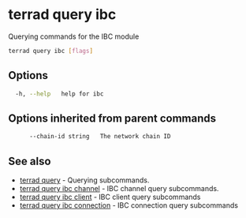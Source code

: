 # terrad query ibc

Querying commands for the IBC module

```sh Terrad
terrad query ibc [flags]
```

## Options

```sh Terrad
  -h, --help   help for ibc
```

## Options inherited from parent commands

```sh Terrad
      --chain-id string   The network chain ID
```

## See also

* [terrad query](./terrad_query.mdx)	 - Querying subcommands.
* [terrad query ibc channel](./terrad_query_ibc_channel.mdx)	 - IBC channel query subcommands.
* [terrad query ibc client](terrad_query_ibc_client.mdx)	 - IBC client query subcommands
* [terrad query ibc connection](terrad_query_ibc_connection.mdx)	 - IBC connection query subcommands



